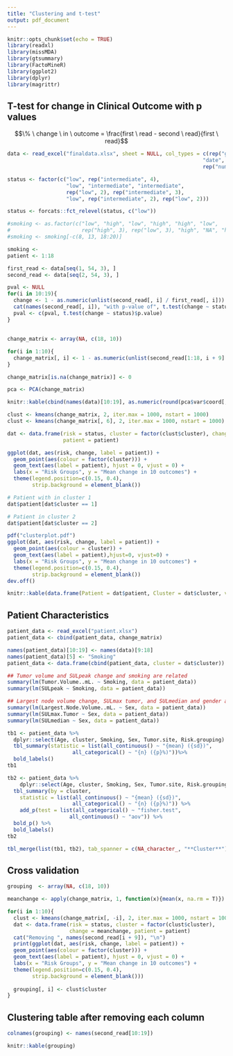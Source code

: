 ```yaml
---
title: "Clustering and t-test"
output: pdf_document
---
```



```r
knitr::opts_chunk$set(echo = TRUE)
library(readxl)
library(missMDA)
library(gtsummary)
library(FactoMineR)
library(ggplot2)
library(dplyr)
library(magrittr)
```

## T-test for change in Clinical Outcome with p values

$$\% \ change \ in \ outcome = \frac{first \ read  - second \ read}{first \ read}$$

```r
data <- read_excel("finaldata.xlsx", sheet = NULL, col_types = c(rep("guess", 6), 
                                                               "date", rep("guess", 2), 
                                                               rep("numeric", 10)))

status <- factor(c("low", rep("intermediate", 4), 
                   "low", "intermediate", "intermediate", 
                   rep("low", 2), rep("intermediate", 3),
                   "low", rep("intermediate", 2), rep("low", 2)))

status <- forcats::fct_relevel(status, c("low"))

#smoking <- as.factor(c("low", "high", "low", "high", "high", "low", 
#                       rep("high", 3), rep("low", 3), "high", "NA", "high", "low"))
#smoking <- smoking[-c(8, 13, 18:20)]

smoking <- 
patient <- 1:18

first_read <- data[seq(1, 54, 3), ]
second_read <- data[seq(2, 54, 3), ]

pval <- NULL
for(i in 10:19){
  change <- 1 - as.numeric(unlist(second_read[, i] / first_read[, i]))
  cat(names(second_read[, i]), "with p-value of", t.test(change ~ status)$p.value, "\n")
  pval <- c(pval, t.test(change ~ status)$p.value)
}


```


##

```r
change_matrix <- array(NA, c(18, 10))

for(i in 1:10){
  change_matrix[, i] <- 1 - as.numeric(unlist(second_read[1:18, i + 9] / first_read[1:18, i + 9]))
}

change_matrix[is.na(change_matrix)] <- 0
```

```r
pca <- PCA(change_matrix)

knitr::kable(cbind(names(data)[10:19], as.numeric(round(pca$var$coord[, 1], 3))))
```

```r
clust <- kmeans(change_matrix, 2, iter.max = 1000, nstart = 1000)
clust <- kmeans(change_matrix[, 6], 2, iter.max = 1000, nstart = 1000)

dat <- data.frame(risk = status, cluster = factor(clust$cluster), change = change_matrix[, 6], 
                  patient = patient)

```


```r
ggplot(dat, aes(risk, change, label = patient)) +
  geom_point(aes(colour = factor(cluster))) +
  geom_text(aes(label = patient), hjust = 0, vjust = 0) +
  labs(x = "Risk Groups", y = "Mean change in 10 outcomes") +
  theme(legend.position=c(0.15, 0.4),
        strip.background = element_blank())

# Patient with in cluster 1
dat$patient[dat$cluster == 1]

# Patient in cluster 2
dat$patient[dat$cluster == 2]


```

```r
pdf("clusterplot.pdf")
ggplot(dat, aes(risk, change, label = patient)) +
  geom_point(aes(colour = cluster)) +
  geom_text(aes(label = patient),hjust=0, vjust=0) +
  labs(x = "Risk Groups", y = "Mean change in 10 outcomes") +
  theme(legend.position=c(0.15, 0.4),
        strip.background = element_blank())
dev.off()
```

```r
knitr::kable(data.frame(Patient = dat$patient, Cluster = dat$cluster, value = round(change_matrix[, 6], 3)))
```

## Patient Characteristics

```r
patient_data <- read_excel("patient.xlsx")
patient_data <- cbind(patient_data, change_matrix)

names(patient_data)[10:19] <- names(data)[9:18] 
names(patient_data)[5] <- "Smoking"
patient_data <- data.frame(cbind(patient_data, cluster = dat$cluster))

## Tumor volume and SULpeak change and smoking are related
summary(lm(Tumor.Volume..mL. ~ Smoking, data = patient_data))
summary(lm(SULpeak ~ Smoking, data = patient_data))

## Largest node volume change, SULmax tumor, and SULmedian and gender are related
summary(lm(Largest.Node.Volume..mL. ~ Sex, data = patient_data))
summary(lm(SULmax.Tumor ~ Sex, data = patient_data))
summary(lm(SULmedian ~ Sex, data = patient_data))

tb1 <- patient_data %>%
  dplyr::select(Age, cluster, Smoking, Sex, Tumor.site, Risk.grouping) %>%
  tbl_summary(statistic = list(all_continuous() ~ "{mean} ({sd})",
                     all_categorical() ~ "{n} ({p}%)"))%>% 
  bold_labels()
tb1

tb2 <- patient_data %>%
    dplyr::select(Age, cluster, Smoking, Sex, Tumor.site, Risk.grouping) %>%
  tbl_summary(by = cluster,
    statistic = list(all_continuous() ~ "{mean} ({sd})",
                     all_categorical() ~ "{n} ({p}%)")) %>%
    add_p(test = list(all_categorical() ~ "fisher.test",
                    all_continuous() ~ "aov")) %>%
  bold_p() %>%
  bold_labels()
tb2

tbl_merge(list(tb1, tb2), tab_spanner = c(NA_character_, "**Cluster**"))
```






## Cross validation
```r
grouping  <- array(NA, c(18, 10))

meanchange <- apply(change_matrix, 1, function(x){mean(x, na.rm = T)})

for(i in 1:10){
  clust <- kmeans(change_matrix[, -i], 2, iter.max = 1000, nstart = 1000)
  dat <- data.frame(risk = status, cluster = factor(clust$cluster), 
                    change = meanchange, patient = patient)
  cat("Removing ", names(second_read[i + 9]), "\n")
  print(ggplot(dat, aes(risk, change, label = patient)) +
  geom_point(aes(colour = factor(cluster))) +
  geom_text(aes(label = patient), hjust = 0, vjust = 0) +
  labs(x = "Risk Groups", y = "Mean change in 10 outcomes") +
  theme(legend.position=c(0.15, 0.4),
        strip.background = element_blank()))
  
  grouping[, i] <- clust$cluster
}
```

## Clustering table after removing each column
```r
colnames(grouping) <- names(second_read[10:19])

knitr::kable(grouping)
```
